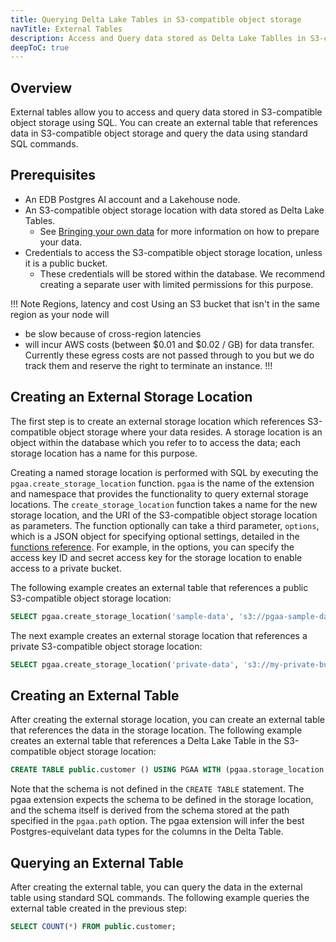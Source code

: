 ```yaml
---
title: Querying Delta Lake Tables in S3-compatible object storage
navTitle: External Tables
description: Access and Query data stored as Delta Lake Tablles in S3-compatible object storage using External Tables
deepToC: true
---
```


## Overview

External tables allow you to access and query data stored in S3-compatible object storage using SQL. You can create an external table that references data in S3-compatible object storage and query the data using standard SQL commands.

## Prerequisites

* An EDB Postgres AI account and a Lakehouse node.
* An S3-compatible object storage location with data stored as Delta Lake Tables.
  * See [Bringing your own data](reference/loadingdata) for more information on how to prepare your data.
* Credentials to access the S3-compatible object storage location, unless it is a public bucket.
  * These credentials will be stored within the database. We recommend creating a separate user with limited permissions for this purpose.

!!! Note Regions, latency and cost
Using an S3 bucket that isn't in the same region as your node will

* be slow because of cross-region latencies
* will incur AWS costs (between $0.01 and $0.02 / GB) for data transfer. Currently these egress costs are not passed through to you but we do track them and reserve the right to terminate an instance.
!!!

## Creating an External Storage Location

The first step is to create an external storage location which references S3-compatible object storage where your data resides. A storage location is an object within the database which you refer to to access the data; each storage location has a name for this purpose.

Creating a named storage location is performed with SQL by executing the `pgaa.create_storage_location` function.
`pgaa` is the name of the extension and namespace that provides the functionality to query external storage locations.
The `create_storage_location` function takes a name for the new storage location, and the URI of the S3-compatible object storage location as parameters.
The function optionally can take a third parameter, `options`, which is a JSON object for specifying optional settings, detailed in the [functions reference](reference/functions#pgaacreate_storage_location).
For example, in the options, you can specify the access key ID and secret access key for the storage location to enable access to a private bucket.

The following example creates an external table that references a public S3-compatible object storage location:

```sql
SELECT pgaa.create_storage_location('sample-data', 's3://pgaa-sample-data-eu-west-1');
```

The next example creates an external storage location that references a private S3-compatible object storage location:

```sql
SELECT pgaa.create_storage_location('private-data', 's3://my-private-bucket', '{"access_key_id": "my-access-key-id","secret_access_key": "my-secret-access-key"}');
```

## Creating an External Table

After creating the external storage location, you can create an external table that references the data in the storage location.
The following example creates an external table that references a Delta Lake Table in the S3-compatible object storage location:

```sql
CREATE TABLE public.customer () USING PGAA WITH (pgaa.storage_location = 'sample-data', pgaa.path = 'tpch_sf_1/customer');
```

Note that the schema is not defined in the `CREATE TABLE` statement. The pgaa extension expects the schema to be defined in the storage location, and the schema itself is derived from the schema stored at the path specified in the `pgaa.path` option. The pgaa extension will infer the best Postgres-equivelant data types for the columns in the Delta Table.

## Querying an External Table

After creating the external table, you can query the data in the external table using standard SQL commands. The following example queries the external table created in the previous step:

```sql
SELECT COUNT(*) FROM public.customer;
```
